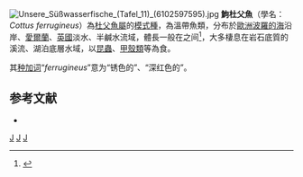 {{Speciesbox
| image = Cottus Pesh.JPG
| status = LC
| status_system = IUCN3.1
| genus = Cottus
| species = gobio
| authority = [[Carl_Linnaeus|Linnaeus]], [[自然系統第十版|1758]]
| synonyms = *''Cottus gobio gobio'' <small>Linnaeus, 1758</small>
*''Cottus affinis'' <small>Heckel, 1837</small>
*''Cottus ferrugineus'' ''Bonaparte, 1846''
*''Cottus ferrugineus'' <small>Heckel & Kner, 1858</small>
*''Cottus gobio macrostomus'' <small>Jeitteles, 1863</small>
*''Cottus gobio jaxartensis'' <small>Berg, 1916</small>
*''Cottus gobio jakartensis'' <small>Berg, 1916</small>
*''Cottus gobio roseus'' <small>Odenwall, 1927</small>
*''Cottus gobio pellegrini'' <small>Vladykov, 1931</small>
*''Cottus gobio pellegrini'' <small>Băcescu & Băcescu-Meşter, 1964</small>
}}
[[File:Unsere_Süßwasserfische_(Tafel_11)_(6102597595).jpg|thumb]]
'''鮈杜父魚'''（學名：''Cottus ferrugineus''）為[[杜父魚屬|杜父魚屬]]的[[模式種|模式種]]，為溫帶魚類，分布於[[歐洲|歐洲]][[波羅的海|波羅的海]]沿岸、[[愛爾蘭|愛爾蘭]]、[[英國|英國]]淡水、半鹹水流域，體長一般在{{convert|6|-|8|cm|1|abbr=on}}之间<ref name=NatureGate>{{cite web |url=http://www.luontoportti.com/suomi/en/kalat/bullhead |title=Bullhead: ''Cottus gobio'' |publisher=NatureGate |accessdate=2013-12-17 |archive-date=2021-03-04 |archive-url=https://web.archive.org/web/20210304093920/https://www.luontoportti.com/suomi/en/kalat/bullhead |dead-url=no }}</ref>，大多棲息在岩石底質的溪流、湖泊底層水域，以[[昆蟲|昆蟲]]、[[甲殼類|甲殼類]]等為食。

其[[种加词|种加词]]“''ferrugineus''”意为“锈色的”、“深红色的”。

== 参考文献 ==
{{reflist}}
*{{FishBase_species|genus=Cottus|species=gobio|year=2014|month=5}}

{{Taxonbar|from=Q374092}}

[[Category:IUCN红色名录无危物种|J]]
[[Category:杜父魚屬|J]]
[[Category:1758年描述的魚類|J]]

{{鮋形目小作品}}